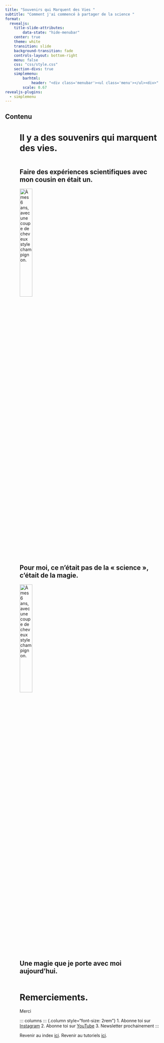 ```yaml
---
title: "Souvenirs qui Marquent des Vies "
subtitle: "Comment j'ai commencé à partager de la science "
format:
  revealjs:
    title-slide-attributes:
        data-state: "hide-menubar"
    center: true
    theme: white
    transition: slide
    background-transition: fade
    controls-layout: bottom-right
    menu: false
    css: "css/style.css"
    section-divs: true
    simplemenu:
        barhtml:
            header: "<div class='menubar'><ul class='menu'></ul><div>"
        scale: 0.67
revealjs-plugins:
  - simplemenu
---
```

## Contenu {data-state="hide-menubar"}
<ul class="menu"><ul>

# Il y a des souvenirs qui marquent des vies. {data-stack-name="Emmanuel"}

<img data-src="../../images/Emanuel1.png">

## Faire des expériences scientifiques avec mon cousin en était un. 

<img src="../../images/Emanuel2.png" alt="À mes 6 ans, avec une coupe de cheveux style champignon." style="width: 30%; max-width: 800px; margin-bottom: 20px;">

## Pour moi, ce n'était pas de la « science », c'était de la magie.
<img src="../../images/Emanuel3.png" alt="À mes 6 ans, avec une coupe de cheveux style champignon." style="width: 30%; max-width: 800px; margin-bottom: 20px;">

## Une magie que je porte avec moi aujourd'hui.
<img data-src="../../images/Emanuel4.png"> 


# Remerciements. {data-name="Remerciements et Return"}

Merci

::: columns
::: {.column style="font-size: 2rem"}
1. Abonne toi sur [Instagram](https://www.instagram.com/sheinventor/)
2. Abonne toi sur [YouTube](https://www.youtube.com/@SheInventor_English)
3. Newsletter prochainement
:::



Revenir au index [ici](../index.qmd).
Revenir au tutoriels [ici](index.qmd).